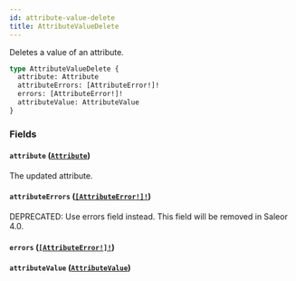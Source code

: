 ```yaml
---
id: attribute-value-delete
title: AttributeValueDelete
---
```


Deletes a value of an attribute.

```graphql
type AttributeValueDelete {
  attribute: Attribute
  attributeErrors: [AttributeError!]!
  errors: [AttributeError!]!
  attributeValue: AttributeValue
}
```

### Fields

#### `attribute` ([`Attribute`](../../../developer/api-reference/objects/attribute))

The updated attribute.

#### `attributeErrors` ([`[AttributeError!]!`](../../../developer/api-reference/objects/attribute-error))

<span class="badge badge--warning">DEPRECATED: Use errors field instead. This field will be removed in Saleor 4.0.</span>

#### `errors` ([`[AttributeError!]!`](../../../developer/api-reference/objects/attribute-error))

#### `attributeValue` ([`AttributeValue`](../../../developer/api-reference/objects/attribute-value))

